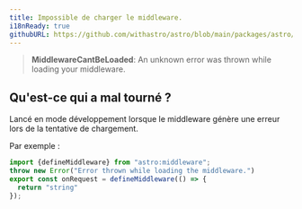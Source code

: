 ```yaml
---
title: Impossible de charger le middleware.
i18nReady: true
githubURL: https://github.com/withastro/astro/blob/main/packages/astro/src/core/errors/errors-data.ts
---
```


> **MiddlewareCantBeLoaded**: An unknown error was thrown while loading your middleware.

## Qu'est-ce qui a mal tourné ?
Lancé en mode développement lorsque le middleware génère une erreur lors de la tentative de chargement.

Par exemple :
```ts
import {defineMiddleware} from "astro:middleware";
throw new Error("Error thrown while loading the middleware.")
export const onRequest = defineMiddleware(() => {
  return "string"
});
```
